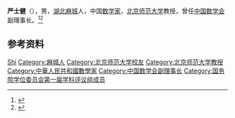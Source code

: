 '''严士健'''（{{bd|1929年|}}），男，[[湖北|湖北]][[麻城|麻城]]人，中国[[数学家|数学家]]，[[北京师范大学|北京师范大学]]教授，曾任[[中国数学会|中国数学会]]副理事长。<ref>{{Cite book|title=中华当代文化名人大辞典|author=张品兴, 殷登祥, 陈有进等主编|publisher=中国广播电视出版社|year=1992|isbn=9787504315137|location=北京|pages=}}</ref><ref>{{Cite book|title=二十世纪中国名人辞典|author=蔡开松, 于信凤主编; 曾卓明, 周溯源, 赵书刚副主编|publisher=辽宁人民出版社|year=1991|isbn=|location=沈阳|pages=}}</ref>

== 参考资料 ==
{{reflist}}

{{国务院学位委员会第一届学科评议组/理学}}
{{Navboxes 
| title  = 严士健在[[中国数学会|中国数学会]]的职务
| list1  =
{{中国数学会第五届理事会}}
{{中国数学会第六届理事会}}
}}

{{Authority control}}
{{DEFAULTSORT:Yan严}}
[[Category:严姓|Shi]]
[[Category:麻城人|Category:麻城人]]
[[Category:北京师范大学校友|Category:北京师范大学校友]]
[[Category:北京师范大学教授|Category:北京师范大学教授]]
[[Category:中華人民共和國數學家|Category:中華人民共和國數學家]]
[[Category:中国数学会副理事长|Category:中国数学会副理事长]]
[[Category:国务院学位委员会第一届学科评议组成员|Category:国务院学位委员会第一届学科评议组成员]]

{{中国人物小作品}}